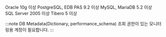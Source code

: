 <Tabs>
  <TabItem value="oracle" label="Oracle" default>
    Oracle 10g 이상
  </TabItem>
  <TabItem value="pgsql" label="PgSQL">
    PostgreSQL, EDB PAS 9.2 이상
  </TabItem>
  <TabItem value="mysql" label="MySQL">
    MySQL, MariaDB 5.2 이상
  </TabItem>
  <TabItem value="mssql" label="MSSQL">
    SQL Server 2005 이상
  </TabItem>
  <TabItem value="tibero" label="Tibero">
    Tibero 5 이상
  </TabItem>
</Tabs>

:::note
DB Metadata(Dictionary, performance_schema) 조회 권한이 있는 모니터링용 계정이 필요합니다.
:::
